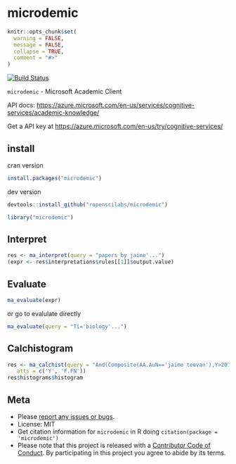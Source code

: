microdemic
==========

```r
knitr::opts_chunk$set(
  warning = FALSE,
  message = FALSE,
  collapse = TRUE,
  comment = "#>"
)
```

[![Build Status](https://api.travis-ci.org/ropenscilabs/microdemic.png?branch=master)](https://travis-ci.org/ropenscilabs/microdemic)

`microdemic` - Microsoft Academic Client

API docs: <https://azure.microsoft.com/en-us/services/cognitive-services/academic-knowledge/>

Get a API key at <https://azure.microsoft.com/en-us/try/cognitive-services/>

## install

cran version

```r
install.packages("microdemic")
```

dev version

```r
devtools::install_github("ropenscilabs/microdemic")
```

```r
library("microdemic")
```

## Interpret

```r
res <- ma_interpret(query = "papers by jaime'...")
(expr <- res$interpretations$rules[[1]]$output.value)
```

## Evaluate

```r
ma_evaluate(expr)
```

or go to evalulate directly

```r
ma_evaluate(query = "Ti='biology'...")
```

## Calchistogram

```r
res <- ma_calchist(query = "And(Composite(AA.AuN=='jaime teevan'),Y>2012)",
   atts = c('Y', 'F.FN'))
res$histograms$histogram
```


## Meta

* Please [report any issues or bugs](https://github.com/ropenscilabs/microdemic/issues).
* License: MIT
* Get citation information for `microdemic` in R doing `citation(package = 'microdemic')`
* Please note that this project is released with a [Contributor Code of Conduct](CONDUCT.md). By participating in this project you agree to abide by its terms.
